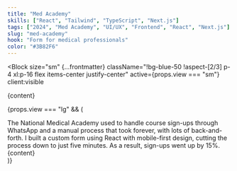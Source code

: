 ```yaml
---
title: "Med Academy"
skills: ["React", "Tailwind", "TypeScript", "Next.js"]
tags: ["2024", "Med Academy", "UI/UX", "Frontend", "React", "Next.js"]
slug: "med-academy"
hook: "Form for medical professionals"
color: "#3B82F6"
---
```




<Block
  size="sm"
  {...frontmatter}
  className="!bg-blue-50 !aspect-[2/3] p-4 xl:p-16 flex items-center justify-center"
  active={props.view === "sm"}
  client:visible
>
  <div class="scale-75">{content}</div>
</Block>

{props.view === "lg" && (

<div className="relative md:rounded-3xl rounded-2xl overflow-y-auto text-slate-600 overflow-x-hidden md:p-11 p-6 flex flex-col bg-blue-50">
  <Title>{frontmatter.title}</Title>
  <TextBlock>
    The National Medical Academy used to handle course sign-ups through WhatsApp
    and a manual process that took forever, with lots of back-and-forth. I built
    a custom form using React with mobile-first design, cutting the process down
    to just five minutes. As a result, sign-ups went up by 15%.
  </TextBlock>
  <Skills
    skills={frontmatter.skills}
    highlight={"hover:text-blue-500"}
    className="mb-20"
  />
  <div className="md:absolute top-1/4 right-20 ">{content}</div>
</div>
)}
